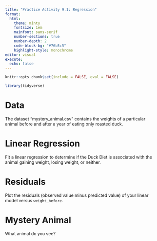 ```yaml
---
title: "Practice Activity 9.1: Regression"
format: 
  html: 
    theme: minty
    fontsize: 1em
    mainfont: sans-serif
    number-sections: true
    number-depth: 2
    code-block-bg: "#76b5c5"
    highlight-style: monochrome
editor: visual
execute: 
  echo: false
---
```


```r
knitr::opts_chunk$set(include = FALSE, eval = FALSE)

library(tidyverse)
```

# Data

The dataset "mystery_animal.csv" contains the weights of a particular animal
before and after a year of eating only roasted duck.


# Linear Regression 

Fit a linear regression to determine if the Duck Diet is associated with the 
animal gaining weight, losing weight, or neither.


# Residuals  

Plot the residuals (observed value minus predicted value) of your linear model
versus `weight_before`. 


# Mystery Animal

What animal do you see? 


